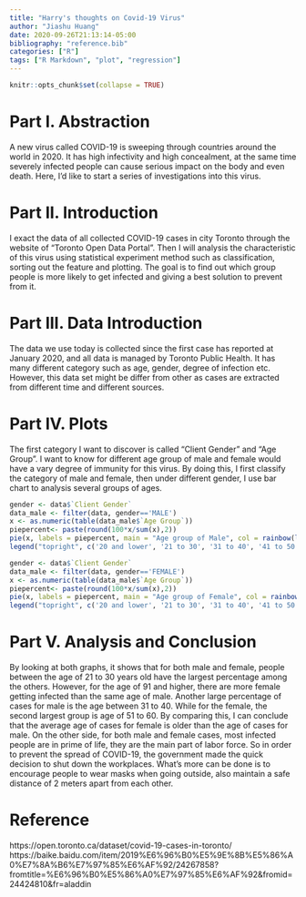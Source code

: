 ```yaml
---
title: "Harry's thoughts on Covid-19 Virus"
author: "Jiashu Huang"
date: 2020-09-26T21:13:14-05:00
bibliography: "reference.bib"
categories: ["R"]
tags: ["R Markdown", "plot", "regression"]
---
```


```r
knitr::opts_chunk$set(collapse = TRUE)
```


# Part I. Abstraction
A new virus called COVID-19 is sweeping through countries around the world in 2020. It has high infectivity and high concealment, at the same time severely infected people can cause serious impact on the body and even death. Here, I'd like to start a series of investigations into this virus.

# Part II. Introduction
I exact the data of all collected COVID-19 cases in city Toronto through the website of "Toronto Open Data Portal". Then I will analysis the characteristic of this virus using statistical experiment method such as classification, sorting out the feature and plotting. The goal is to find out which group people is more likely to get infected and giving a best solution to prevent from it.

# Part III. Data Introduction 
The data we use today is collected since the first case has reported at January 2020, and all data is managed by Toronto Public Health. It has many different category such as age, gender, degree of infection etc. However, this data set might be differ from other as cases are extracted from different time and different sources.

# Part IV. Plots
The first category I want to discover is called "Client Gender" and "Age Group". I want to know for different age group of male and female would have a vary degree of immunity for this virus. By doing this, I first classify the category of male and female, then under different gender, I use bar chart to analysis several groups of ages.

```r
gender <- data$`Client Gender`
data_male <- filter(data, gender=='MALE')
x <- as.numeric(table(data_male$`Age Group`))
piepercent<- paste(round(100*x/sum(x),2))
pie(x, labels = piepercent, main = "Age group of Male", col = rainbow(length(x)))
legend("topright", c('20 and lower', '21 to 30', '31 to 40', '41 to 50', '51 to 60', '61 to 70', '71 to 80', '81 to 90', '91 and higher' ), fill = rainbow(length(x)), cex = 0.7)
```

```r
gender <- data$`Client Gender`
data_male <- filter(data, gender=='FEMALE')
x <- as.numeric(table(data_male$`Age Group`))
piepercent<- paste(round(100*x/sum(x),2))
pie(x, labels = piepercent, main = "Age group of Female", col = rainbow(length(x)))
legend("topright", c('20 and lower', '21 to 30', '31 to 40', '41 to 50', '51 to 60', '61 to 70', '71 to 80', '81 to 90', '91 and higher' ), fill = rainbow(length(x)), cex = 0.7)
```

# Part V. Analysis and Conclusion
By looking at both graphs, it shows that for both male and female, people between the age of 21 to 30 years old have the largest percentage among the others. However, for the age of 91 and higher, there are more female getting infected than the same age of male. Another large percentage of cases for male is the age between 31 to 40. While for the female, the second largest group is age of 51 to 60. By comparing this, I can conclude that the average age of cases for female is older than the age of cases for male. 
On the other side, for both male and female cases, most infected people are in prime of life, they are the main part of labor force. So in order to prevent the spread of COVID-19, the government made the quick decision to shut down the workplaces. What's more can be done is to encourage people to wear masks when going outside, also maintain a safe distance of 2 meters apart from each other.


# Reference
https://open.toronto.ca/dataset/covid-19-cases-in-toronto/
https://baike.baidu.com/item/2019%E6%96%B0%E5%9E%8B%E5%86%A0%E7%8A%B6%E7%97%85%E6%AF%92/24267858?fromtitle=%E6%96%B0%E5%86%A0%E7%97%85%E6%AF%92&fromid=24424810&fr=aladdin
